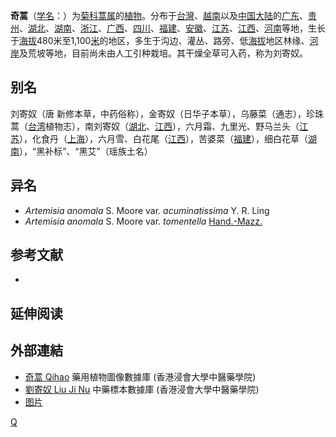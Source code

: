 {{Speciesbox
| taxon = Artemisia anomala
| binomial_authority = S. Moore
| subdivision_ranks = [[变种|变种]]
| subdivision =
* 奇蒿 ''A. a.'' var. ''anomala''
* [[密毛奇蒿|密毛奇蒿]] ''A. a.'' var. ''tomentella''
}}

'''奇蒿'''（[[学名|学名]]：{{lang|la|''Artemisia anomala''}}）为[[菊科|菊科]][[蒿属|蒿属]]的[[植物|植物]]。分布于[[台灣|台灣]]、[[越南|越南]]以及[[中国大陆|中国大陆]]的[[广东|广东]]、[[贵州|贵州]]、[[湖北|湖北]]、[[湖南|湖南]]、[[浙江|浙江]]、[[广西|广西]]、[[四川|四川]]、[[福建|福建]]、[[安徽|安徽]]、[[江苏|江苏]]、[[江西|江西]]、[[河南|河南]]等地，生长于[[海拔|海拔]]480米至1,100[[公尺|米]]的地区，多生于沟边、灌丛、路旁、低[[海拔|海拔]]地区林缘、[[河岸|河岸]]及荒坡等地，目前尚未由人工引种栽培。其干燥全草可入药，称为刘寄奴。

== 别名 ==
刘寄奴（唐 新修本草，中药俗称），金寄奴（日华子本草），乌藤菜（通志），珍珠蒿（[[台湾|台湾]]植物志），南刘寄奴（[[湖北|湖北]]、[[江西|江西]]），六月霜、九里光、野马兰头（[[江苏|江苏]]），化食丹（[[上海|上海]]），六月雪、白花尾（[[江西|江西]]），苦婆菜（[[福建|福建]]），细白花草（[[湖南|湖南]]），“黑补标”、“黑艾”（瑶族土名）

== 异名 ==
* ''Artemisia anomala'' S. Moore var. ''acuminatissima'' Y. R. Ling
* ''Artemisia anomala'' S. Moore var. ''tomentella'' [[Hand.-Mazz.|Hand.-Mazz.]]

== 参考文献 ==
<div class="references-small">
* {{cite web| url =http://www.bioinfo.cn/db05/KmzwSpecies.php?action=view&id=2793| title =奇蒿（原变种）| work =《中国高等植物数据库全库》| publisher =中国科学院微生物研究所| author =昆明植物研究所| accessdate =2009-02-23| deadurl =yes| archiveurl =https://web.archive.org/web/20160305032634/http://www.bioinfo.cn/db05/KmzwSpecies.php?action=view&id=2793| archivedate =2016-03-05}}
</div>

== 延伸阅读 ==
{{Wikisource further reading}}

==外部連結==
* [http://libproject.hkbu.edu.hk/was40/detail?lang=ch&channelid=1288&searchword=herb_id=D00677 奇蒿 Qihao]{{Wayback|url=http://libproject.hkbu.edu.hk/was40/detail?lang=ch&channelid=1288&searchword=herb_id=D00677 |date=20141207172742 }} 藥用植物圖像數據庫 (香港浸會大學中醫藥學院) {{zh-hant}}{{en}}
* [http://libproject.hkbu.edu.hk/was40/detail?channelid=44273&searchword=herb_id=D00875 劉寄奴 Liu  Ji Nu]{{Wayback|url=http://libproject.hkbu.edu.hk/was40/detail?channelid=44273&searchword=herb_id=D00875 |date=20141207173040 }} 中藥標本數據庫 (香港浸會大學中醫藥學院) {{zh-hant}}{{en}}
* [http://pic1.arkoo.com/AA9A8C8EF9B4460B94AC9434B12C479F/picture/o_1e6jctl3q17d41oqe1gsiprk1ganst.jpg 图片]
{{Taxonbar|from=Q10942227}}

[[Category:蒿属|Q]]